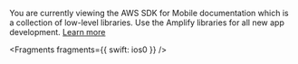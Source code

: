 <Callout warning>

You are currently viewing the AWS SDK for Mobile documentation which is a collection of low-level libraries. Use the Amplify libraries for all new app development. [Learn more](/gen1/[platform]/tools/libraries/)


<Fragments fragments={{ swift: ios0 }} />

</Callout>
